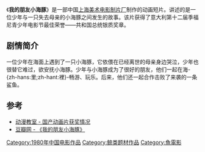 {{no footnotes|time=2018-12-12T09:59:26+00:00}}
{{Infobox Film
|片名          = 我的朋友小海豚
|其他名称      = 
|图像          = 
|图像说明      = 
|导演          = [[戴铁郎|戴铁郎]]
|监制          = 
|制片          = 
|编剧          = [[刘兴诗|刘兴诗]]
|剧本          = 
|故事          = 
|原著          = 
|旁白          = 
|统筹          = 
|主演          = 
|分级          = 
|副标题        = 
|主题曲        = 
|片头曲        = 
|片尾曲        = 
|配乐          = 
|摄影          = [[王世荣|王世荣]]
|剪辑          = 
|制片商        = [[上海美术电影制片厂|上海美术电影制片厂]]
|发行商        = 
|上映日期      = 1980年
|发行日期      = 
|片长          = 20分钟
|产地          = {{CHNML}}
|语言          = [[汉语普通话|汉语普通话]]
|官方网站      = 
|预算          = 
|票房          = 
|前集          = 
|续集          = 
|中国大陆片名  = 
|香港片名      = 
|澳门片名      = 
|台湾片名      = 
|新马片名      = 
|sarft_id    = <!-- 公映许可号码 -->
|amg_id      = <!-- AMG（All Media Guide）ID -->
|imdb_id     = <!-- IMDB（互联网电影数据库）ID -->
}}
《'''我的朋友小海豚'''》是一部中国[[上海美术电影制片厂|上海美术电影制片厂]]制作的动画短片。讲述的是一位少年与一只失去母亲的小海豚之间发生的故事。该片获得了意大利第十二届季福尼青少年电影节最佳荣誉——共和国总统银质奖章。

==剧情简介== 
一位少年在海面上遇到了一只小海豚，它依偎在已经离世的母亲身边哭泣，少年也很替它难过，欲安抚小海豚。少年与小海豚成为了很好的朋友，他们一起在海-{zh-hans:里;zh-hant:裡}-畅游、玩乐。后来，他们还一起合作击败了来袭的一条鲨鱼。

==参考==
* [https://web.archive.org/web/20130530080649/http://www.hnst.org/dongmanshijie/ziliao/dongmanjiaoshi/dmjs05.htm 动漫教室 - 国产动画片获奖情况]
* [http://movie.douban.com/subject/2127536/  豆瓣网 - 《我的朋友小海豚》] {{Wayback|url=http://movie.douban.com/subject/2127536/ |date=20160308053731 }}

{{上海美术电影制片厂1980年代作品}}

[[Category:1980年中国电影作品|Category:1980年中国电影作品]]
[[Category:鲸类题材作品|Category:鲸类题材作品]]
[[Category:魚電影|Category:魚電影]]
